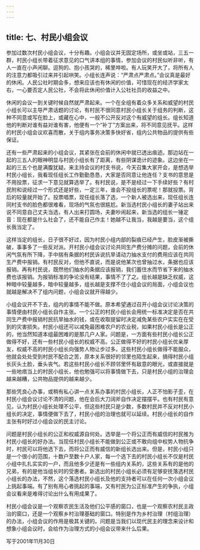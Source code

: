 ```yaml
---
---
---
```

title: 七、村民小组会议
---



参加过数次村民小组会议，十分有趣。小组会议并无固定场所，或坐或站，三五一群，村民小组长带着征求意见的口气讲本组的事情，参加会议的村民似听非听，有人一直在小声闲聊。逗狗的、抱小孩哭的，稀里哗啦。有人玩笑开大了，将所有人的注意力都吸引过来并引起哄笑。小组长连声说：“严肃点严肃点。”会议真是最好的休闲。人民公社时期会多，想来应该也有休闲的价值，可惜现在的经济学家太右，一心要否定人民公社，不会将此休闲价值计入公社社员的收益之中。

休闲的会议一到关键时候自然就严肃起来。一个在全组有着众多关系和威望的村民小组长可以主导严肃话题的讨论，有村民不很同意村民小组长关于组务的判断，这种不同意或写在脸上，或藏在心中，一般不公开反对这个有威望的组长。组长知道他的判断对谁有益对谁有害，他便有一个“补丁”方案出来，将不同意见抚平。这样的村民小组会议欢喜而散，关于组内事务决策多快好省，组内公共物品的提供有些保证。

还有一些严肃起来的小组会议，其紧张在会前的休闲中就已透出痕迹。那边站在一起的三五人的眼神明显与村民小组长有了距离，有些阴谋诡计的迹象。这边坐在一起的三五个也是满腹犹疑。来主持会议的村支书说，今天召集大家开会，是想选举村民小组长，我看现任组长工作勤勤恳恳，大家是否同意让他连任？支书的意思是不用投票，征求一下意见就算选举了。有村民说，是不是经过一下手续好些？有村民附和说经过一个形式还是好些，一定三年，谁会不投组长的票呢！那就投票。背后的较量就开始了。投票唱票，现任组长落了选，一个新人被选出来，现任组长连同村支书的脸色都很难看，现场的气氛也很尴尬。新当选村民小组长的妻子站出来说不同意自己丈夫当选，有人出来打圆场，夫妻吵闹起来，新当选的组长一锤定音：现在都是什么社会了，还不能自己作主！她越不让我当，我越是要当，这个组长我当定了。

这样当定的组长，日子很不好过，因为村民小组内部的裂痕已经产生，脸皮渐被撕破，事事多了一些反对派。开村民小组会议讨论共同生产费分摊的问题，会前的休闲气氛有所下降，手中揣有条据的村民诉说抗旱请动力抽水支付的费用应该在共同生产费中报销。有村民反对，但他不直说，而是说他某次也曾抽过水，条据也应该报销。再有村民说，既然他们抽水的条据应该报销，我们蓄住水而节省下来的抽水费也该报销。为报销标准的争论没有结果，事情不了了之。组长越是缺乏权威，这种暗中较量越多，暗中较量越多，组长越是支撑不住小组会议的局面，小组会议也就越是解决不了组内问题，小组会议就开得越少。

小组会议开不下去，组内的事情不能不做。原本希望通过召开小组会议讨论决策的事情便由村民小组长自作主张。一个公正的村民小组长会用统一标准决定是否在共同生产费中报销村民抗旱抽水的钱，或在收取提留时决定减免某些农户实实在在受到的灾害损失。村民小组还可以减免最困难农户的农业税，如果村民小组长是公正的，他当然知道本组最困难的是那几户人家。问题是，一方面有些村民小组长公正做得不好，还有一些村民小组长的权威不高。公正做得不好的村民小组长优亲厚友，权威不高的村民小组长向强势人物让步过多。这些村民小组长做得不能服众，他就会处处受到村民不配合之苦，原本关系很好的邻里也陌生起来，搞得村民小组长灰头土脸，垂头丧气。若这些村民小组长不顾邻里怀有敌意的眼光，或直接就是一些地痞当上的村民小组长，他也勉强可以将事情做下去，只是村民小组的治理会越来越糟，公共物品提供的越来越少。

那些凭良心办事，或稍有私心讲一点关系办事的村民小组长，人正不怕影子歪，在村民小组会议讨论不清的问题，他在会后大刀阔斧自作决定摆摆平。也有村民有意见，认为村民小组长处理不公平，但这些村民只是少数，多数村民并不反对村民小组长的决定，事情便做下去了，村民小组的治理也就可以延续。村民小组长的自作主张有时好过小组会议的民主讨论。

问题是村民小组长的公正和权威源自何处。选举是一个将公正而有威信的村民推为村民小组长的好办法。当现任村民小组长不能做到公正或不敢向组中权势人物抗争时，村民可以将他选下去，而将公正而有威信的新组长选出来。但是，村民小组只是一个很小的范围，十数户至数十户人家，每一个选下去的村民小组长不仅是村民小组中扎扎实实的一户，而且他多少还是有一些组内关系的，这些关系有的是他的兄弟，有的是他当组长时的受惠者。新选出的村民小组长必须有足够安抚落选村民小组长的办法，不然，这个落选村民小组长及他的支持者可以在任何一次小组会议上挑起事端。有了别有用心者挑起的事端，又有村民为公正标准产生的争执，小组会议看来是难得讨论出什么有用成果了。

村民小组会议是一个观察农民生活及他们公平感的窗口，也是一个观察农村民主政治的窗口，还是一个观察乡村治理基础的窗口。特别是作为乡村治理（村组治理）的办法，小组会议的作用是极其关键的。问题是当我们以现代民主的理念来设计和想象小组会议时，会给作为治理方式的小组会议带来什么后果。

写于2001年11月30日